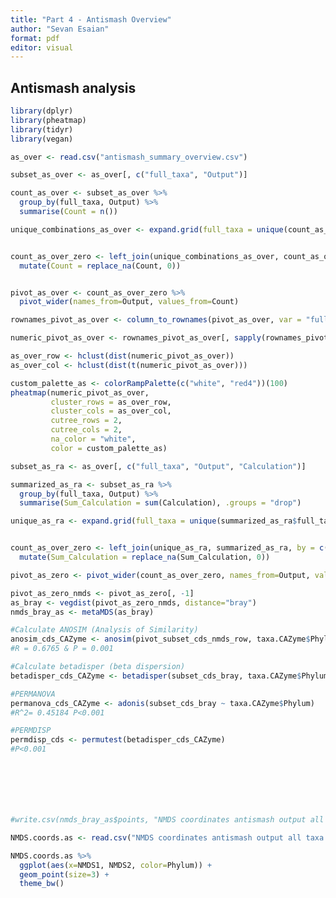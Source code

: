 ```yaml
---
title: "Part 4 - Antismash Overview"
author: "Sevan Esaian"
format: pdf
editor: visual
---
```


## Antismash analysis

```r
library(dplyr)
library(pheatmap)
library(tidyr)
library(vegan)
```

```r
as_over <- read.csv("antismash_summary_overview.csv")

subset_as_over <- as_over[, c("full_taxa", "Output")]

count_as_over <- subset_as_over %>%
  group_by(full_taxa, Output) %>%
  summarise(Count = n())

unique_combinations_as_over <- expand.grid(full_taxa = unique(count_as_over$full_taxa), Output = unique(count_as_over$Output))


count_as_over_zero <- left_join(unique_combinations_as_over, count_as_over, by = c("full_taxa", "Output")) %>%
  mutate(Count = replace_na(Count, 0))


pivot_as_over <- count_as_over_zero %>%
  pivot_wider(names_from=Output, values_from=Count)

rownames_pivot_as_over <- column_to_rownames(pivot_as_over, var = "full_taxa")

numeric_pivot_as_over <- rownames_pivot_as_over[, sapply(rownames_pivot_as_over, is.numeric)]

as_over_row <- hclust(dist(numeric_pivot_as_over))
as_over_col <- hclust(dist(t(numeric_pivot_as_over)))

custom_palette_as <- colorRampPalette(c("white", "red4"))(100)
pheatmap(numeric_pivot_as_over,
         cluster_rows = as_over_row,
         cluster_cols = as_over_col,
         cutree_rows = 2,
         cutree_cols = 2,
         na_color = "white",
         color = custom_palette_as)
```

```r
subset_as_ra <- as_over[, c("full_taxa", "Output", "Calculation")]

summarized_as_ra <- subset_as_ra %>%
  group_by(full_taxa, Output) %>%
  summarise(Sum_Calculation = sum(Calculation), .groups = "drop")

unique_as_ra <- expand.grid(full_taxa = unique(summarized_as_ra$full_taxa), Output = unique(summarized_as_ra$Output))


count_as_over_zero <- left_join(unique_as_ra, summarized_as_ra, by = c("full_taxa", "Output")) %>%
  mutate(Sum_Calculation = replace_na(Sum_Calculation, 0))

pivot_as_zero <- pivot_wider(count_as_over_zero, names_from=Output, values_from=Sum_Calculation)

pivot_as_zero_nmds <- pivot_as_zero[, -1]
as_bray <- vegdist(pivot_as_zero_nmds, distance="bray")
nmds_bray_as <- metaMDS(as_bray) 

#Calculate ANOSIM (Analysis of Similarity)
anosim_cds_CAZyme <- anosim(pivot_subset_cds_nmds_row, taxa.CAZyme$Phylum)
#R = 0.6765 & P = 0.001

#Calculate betadisper (beta dispersion)
betadisper_cds_CAZyme <- betadisper(subset_cds_bray, taxa.CAZyme$Phylum)

#PERMANOVA
permanova_cds_CAZyme <- adonis(subset_cds_bray ~ taxa.CAZyme$Phylum)
#R^2= 0.45184 P<0.001

#PERMDISP
permdisp_cds <- permutest(betadisper_cds_CAZyme)
#P<0.001







#write.csv(nmds_bray_as$points, "NMDS coordinates antismash output all taxa.csv")

NMDS.coords.as <- read.csv("NMDS coordinates antismash output all taxa.csv")

NMDS.coords.as %>%
  ggplot(aes(x=NMDS1, NMDS2, color=Phylum)) +
  geom_point(size=3) +
  theme_bw()
```
